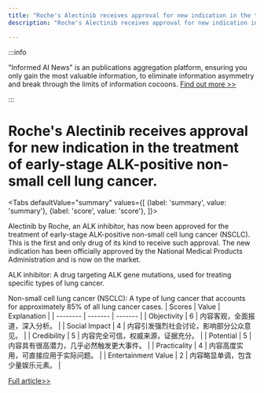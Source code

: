 ```yaml
---
title: "Roche's Alectinib receives approval for new indication in the treatment of early-stage ALK-positive non-small cell lung cancer."
description: "Roche's Alectinib receives approval for new indication in the treatment of early-stage ALK-positive non-small cell lung cancer."

---
```



:::info

"Informed AI News" is an publications aggregation platform, ensuring you only gain the most valuable information, to eliminate information asymmetry and break through the limits of information cocoons.  [Find out more >>](/)

:::

# Roche's Alectinib receives approval for new indication in the treatment of early-stage ALK-positive non-small cell lung cancer.


<Tabs
	defaultValue="summary"
	values={[
	{label: 'summary', value: 'summary'},
	{label: 'score', value: 'score'},
]}>
<TabItem value="summary">


Alectinib by Roche, an ALK inhibitor, has now been approved for the treatment of early-stage ALK-positive non-small cell lung cancer (NSCLC). This is the first and only drug of its kind to receive such approval. The new indication has been officially approved by the National Medical Products Administration and is now on the market.

ALK inhibitor: A drug targeting ALK gene mutations, used for treating specific types of lung cancer.

Non-small cell lung cancer (NSCLC): A type of lung cancer that accounts for approximately 85% of all lung cancer cases.
</TabItem>
<TabItem value="score">
	| Scores     | Value   | Explanation |
	| -------- | ------- | ------- |
	| Objectivity  | 6    | 内容客观，全面报道，深入分析。    |
	| Social Impact | 4     | 内容引发强烈社会讨论，影响部分公众意见。    |
	| Credibility    | 5    | 内容完全可信，权威来源，证据充分。    |
	| Potential    | 5    | 内容具有很高潜力，几乎必然触发更大事件。    |
	| Practicality    | 4    | 内容高度实用，可直接应用于实际问题。    |
	| Entertainment Value    | 2    | 内容略显单调，包含少量娱乐元素。    |
</TabItem>
</Tabs>

[Full article>>](https://readhub.cn/topic/8ayLJktwHbG)
